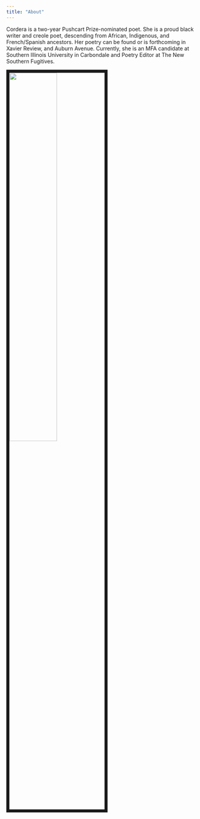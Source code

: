 ```yaml
---
title: "About"
---
```


Cordera is a two-year Pushcart Prize-nominated poet. She is a proud black writer and creole poet, descending from African, Indigenous, and French/Spanish ancestors. Her poetry can be found or is forthcoming in Xavier Review, and Auburn Avenue. Currently, she is an MFA candidate at Southern Illinois University in Carbondale and Poetry Editor at The New Southern Fugitives.

<img src="images/IMG_3265.jpeg" style="width:50%; border:8px solid; margin-center: 10px" align="center">